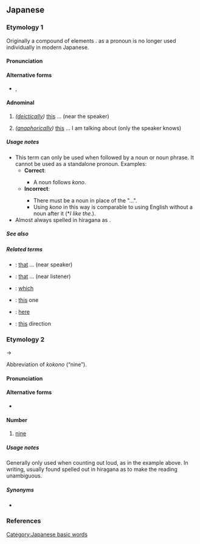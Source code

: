 ==Japanese==

===Etymology 1===
Originally a compound of {{etyl|ojp|ja}} elements {{compound|ja|こ|tr1=ko|t1=(''pronoun'') this|の|tr2=no|t2=possessive, modifies following noun}}. {{l|ja|こ}} as a pronoun is no longer used individually in modern Japanese.

====Pronunciation====
{{ja-pron|acc=h|acc_ref=DJR}}

====Alternative forms====
* {{l|ja|此の}}, {{l|ja|斯の}}

====Adnominal====
{{ja-pos|adnominal}}

# ''([[deictically]])'' [[this]] ... (near the speaker)
#: {{ja-usex|'''この'''車は緑です。|'''この''' くるま は みどり です。|'''This''' car is green.}}
# ''([[anaphorically]])'' [[this]] ... I am talking about (only the speaker knows)

=====Usage notes=====
* This term can only be used when followed by a noun or noun phrase. It cannot be used as a standalone pronoun. Examples:
** '''Correct''':
**: {{ja-usex-inline|'''この'''[[色]]が好きです。|'''^この''' いろ が すき です。|I like '''this''' color.}}
*** A noun follows ''kono''.
** '''Incorrect''':
**: {{ja-usex-inline|'''この'''が好きです。|'''^この''' が すき です。|I like '''this''' ...}}
*** There must be a noun in place of the "...".
*** Using ''kono'' in this way is comparable to using English {{m|en|the}} without a noun after it (*''I like the.'').
* Almost always spelled in hiragana as {{lang|ja|この}}.

=====See also=====
{{Japanese demonstratives}}

=====Related terms=====
{{rel-top}}
* {{ja-r|その}}: [[that]] ... (near speaker)
* {{ja-r|あの}}: [[that]] ... (near listener)
* {{ja-r|どの}}: [[which]]
* {{ja-r|これ}}: [[this]] one
* {{ja-r|ここ}}: [[here]]
* {{ja-r|こちら}}: [[this]] direction
{{rel-bottom}}

===Etymology 2===
{{IPAchar|/kokono/}} → {{IPAchar|/kono/}}

Abbreviation of {{etyl|ojp|ja}} ''kokono'' (“nine”).

====Pronunciation====
{{ja-pron|acc=1|acc_ref=DJR}}

====Alternative forms====
* {{l|ja|九}}

====Number====
{{ja-pos|numeral symbol}}

# {{lb|ja|dated}} [[nine]]
#: {{ja-usex|ひい、ふう、みい、よう、いつ、むう、なな、やあ、'''この'''、とお。|One, two, three, four, five, six, seven, eight, '''nine''', ten.}}

=====Usage notes=====
Generally only used when counting out loud, as in the example above. In writing, usually found spelled out in hiragana as {{lang|ja|この}} to make the reading unambiguous.

=====Synonyms=====
* {{ja-r|ここのつ}}

===References===
<references/>

[[Category:Japanese basic words]]